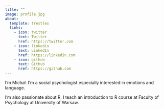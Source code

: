 ```yaml
---
title: ""
image: profile.jpg
about:
  template: trestles
  links:
    - icon: twitter
      text: Twitter
      href: https://twitter.com
    - icon: linkedin
      text: LinkedIn
      href: https://linkedin.com
    - icon: github
      text: Github
      href: https://github.com
---
```


I'm Michał. I'm a social psychologist especially interested in emotions and language.

I'm also passionate about R, I teach an introduction to R course at Faculty of Psychology at University of Warsaw.
